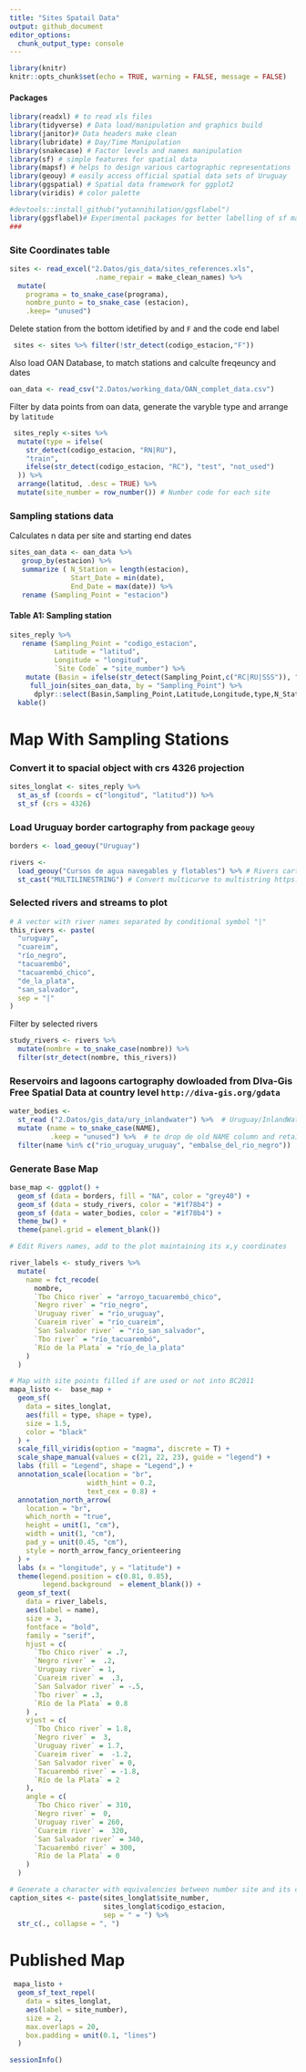 ```yaml
---
title: "Sites Spatail Data"
output: github_document
editor_options: 
  chunk_output_type: console
---
```


```r
library(knitr)
knitr::opts_chunk$set(echo = TRUE, warning = FALSE, message = FALSE)
```
#### Packages

```r
library(readxl) # to read xls files
library(tidyverse) # Data load/manipulation and graphics build
library(janitor)# Data headers make clean
library(lubridate) # Day/Time Manipulation
library(snakecase) # Factor levels and names manipulation
library(sf) # simple features for spatial data
library(mapsf) # helps to design various cartographic representations
library(geouy) # easily access official spatial data sets of Uruguay
library(ggspatial) # Spatial data framework for ggplot2
library(viridis) # color palette

#devtools::install_github("yutannihilation/ggsflabel") 
library(ggsflabel)# Experimental packages for better labelling of sf maps
###
```

### Site Coordinates table

```r
sites <- read_excel("2.Datos/gis_data/sites_references.xls",
                     .name_repair = make_clean_names) %>% 
  mutate(
    programa = to_snake_case(programa),
    nombre_punto = to_snake_case (estacion),
    .keep= "unused")
```


Delete station from the bottom idetified by and `F` and the code end label
```r
 sites <- sites %>% filter(!str_detect(codigo_estacion,"F"))

```
 
Also load  OAN Database, to match stations and calculte freqeuncy and dates
```r
oan_data <- read_csv("2.Datos/working_data/OAN_complet_data.csv")

```

Filter by data points from oan data, generate the varyble type and arrange by `latitude`

```r
 sites_reply <-sites %>%
  mutate(type = ifelse(
    str_detect(codigo_estacion, "RN|RU"),
    "train",
    ifelse(str_detect(codigo_estacion, "RC"), "test", "not_used")
  )) %>%
  arrange(latitud, .desc = TRUE) %>%
  mutate(site_number = row_number()) # Number code for each site


```


### Sampling stations data

 Calculates n data per site and starting end dates

```r
sites_oan_data <- oan_data %>% 
   group_by(estacion) %>% 
   summarize ( N_Station = length(estacion),
               Start_Date = min(date),
               End_Date = max(date)) %>% 
   rename (Sampling_Point = "estacion")

```

#### Table A1: Sampling station
```r
sites_reply %>% 
   rename (Sampling_Point = "codigo_estacion",
           Latitude = "latitud",
           Longitude = "longitud",
           `Site Code` = "site_number") %>% 
    mutate (Basin = ifelse(str_detect(Sampling_Point,c("RC|RU|SSS")), "Uruguay","Negro")) %>% 
     full_join(sites_oan_data, by = "Sampling_Point") %>% 
      dplyr::select(Basin,Sampling_Point,Latitude,Longitude,type,N_Station,Start_Date,End_Date, `Site Code`) %>% 
  kable()

```
 
 
# Map With Sampling Stations 

### Convert it to spacial object with crs 4326 projection
```r

sites_longlat <- sites_reply %>%
  st_as_sf (coords = c("longitud", "latitud")) %>%
  st_sf (crs = 4326)
```

### Load Uruguay border cartography from package `geouy`


```r
borders <- load_geouy("Uruguay")

rivers <-
  load_geouy("Cursos de agua navegables y flotables") %>% # Rivers cartography
  st_cast("MULTILINESTRING") # Convert multicurve to multistring https://github.com/r-spatial/sf/issues/1194

```

### Selected rivers and streams to plot
```r
# A vector with river names separated by conditional symbol "|"
this_rivers <- paste(
  "uruguay",
  "cuareim",
  "río_negro",
  "tacuarembó",
  "tacuarembó_chico",
  "de_la_plata",
  "san_salvador",
  sep = "|"
)

```

Filter by selected rivers
```r
study_rivers <- rivers %>%
  mutate(nombre = to_snake_case(nombre)) %>%
  filter(str_detect(nombre, this_rivers))

```
### Reservoirs and lagoons cartography dowloaded from DIva-Gis Free Spatial Data at country level `http://diva-gis.org/gdata`

```r
water_bodies <-
  st_read ("2.Datos/gis_data/ury_inlandwater") %>%  # Uruguay/InlandWater
  mutate (name = to_snake_case(NAME),
          .keep = "unused") %>%  # te drop de old NAME column and retain the new one
  filter(name %in% c("rio_uruguay_uruguay", "embalse_del_rio_negro"))

```

### Generate Base Map

```r
base_map <- ggplot() +
  geom_sf (data = borders, fill = "NA", color = "grey40") +
  geom_sf (data = study_rivers, color = "#1f78b4") +
  geom_sf (data = water_bodies, color = "#1f78b4") +
  theme_bw() +
  theme(panel.grid = element_blank())

```

```r
# Edit Rivers names, add to the plot maintaining its x,y coordinates

river_labels <- study_rivers %>%
  mutate(
    name = fct_recode(
      nombre,
      `Tbo Chico river` = "arroyo_tacuarembó_chico",
      `Negro river` = "río_negro",
      `Uruguay river` = "río_uruguay",
      `Cuareim river` = "río_cuareim",
      `San Salvador river` = "río_san_salvador",
      `Tbo river` = "río_tacuarembó",
      `Río de la Plata` = "río_de_la_plata"
    )
  )

```


```r
# Map with site points filled if are used or not into BC2011
mapa_listo <-  base_map +
  geom_sf(
    data = sites_longlat,
    aes(fill = type, shape = type),
    size = 1.5,
    color = "black"
  ) +
  scale_fill_viridis(option = "magma", discrete = T) +
  scale_shape_manual(values = c(21, 22, 23), guide = "legend") +
  labs (fill = "Legend", shape = "Legend",) +
  annotation_scale(location = "br",
                   width_hint = 0.2,
                   text_cex = 0.8) +
  annotation_north_arrow(
    location = "br",
    which_north = "true",
    height = unit(1, "cm"),
    width = unit(1, "cm"),
    pad_y = unit(0.45, "cm"),
    style = north_arrow_fancy_orienteering
  ) +
  labs (x = "longitude", y = "latitude") +
  theme(legend.position = c(0.81, 0.85),
        legend.background  = element_blank()) +
  geom_sf_text(
    data = river_labels,
    aes(label = name),
    size = 3,
    fontface = "bold",
    family = "serif",
    hjust = c(
      `Tbo Chico river` = .7,
      `Negro river` =  .2,
      `Uruguay river` = 1,
      `Cuareim river` =  .3,
      `San Salvador river` = -.5,
      `Tbo river` = .3,
      `Río de la Plata` = 0.8
    ) ,
    vjust = c(
      `Tbo Chico river` = 1.8,
      `Negro river` =  3,
      `Uruguay river` = 1.7,
      `Cuareim river` =  -1.2,
      `San Salvador river` = 0,
      `Tacuarembó river` = -1.8,
      `Río de la Plata` = 2
    ),
    angle = c(
      `Tbo Chico river` = 310,
      `Negro river` =  0,
      `Uruguay river` = 260,
      `Cuareim river` =  320,
      `San Salvador river` = 340,
      `Tacuarembó river` = 300,
      `Río de la Plata` = 0
    ) 
  )

```

```r
# Generate a character with equivalencies between number site and its code
caption_sites <- paste(sites_longlat$site_number,
                       sites_longlat$codigo_estacion,
                       sep = " = ") %>%
  str_c(., collapse = ", ")

```
# Published Map

```r
 mapa_listo +
  geom_sf_text_repel(
    data = sites_longlat,
    aes(label = site_number),
    size = 2,
    max.overlaps = 20,
    box.padding = unit(0.1, "lines")
  )

```

```r
sessionInfo()
```
 
 